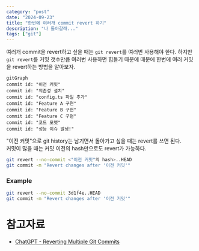 ```yaml
---
category: "post"
date: "2024-09-23"
title: "한번에 여러개 commit revert 하기"
description: "나 돌아갈래..."
tags: ["git"]
---
```


여러개 commit을 revert하고 싶을 때는 `git revert`를 여러번 사용해야 한다.
하지만 `git revert`를 커밋 갯수만큼 여러번 사용하면 힘들기 때문에 때문에 한번에 여러 커밋을 revert하는 방법을 알아보자.

```
gitGraph
commit id: "이전 커밋"
commit id: "의존성 설치"
commit id: "config.ts 파일 추가"
commit id: "Feature A 구현"
commit id: "Feature B 구현"
commit id: "Feature C 구현"
commit id: "코드 포맷"
commit id: "성능 이슈 발생!"
```

"이전 커밋"으로 git history는 남기면서 돌아가고 싶을 때는 revert를 쓰면 된다.<br/>
커밋이 많을 때는 커밋 이전의 hash만으로도 revert가 가능하다.

```bash title="terminal"
git revert --no-commit <"이전 커밋"의 hash>..HEAD
git commit -m "Revert changes after '이전 커밋'"
```

### Example
```bash title="terminal"
git revert --no-commit 3d1f4e..HEAD
git commit -m "Revert changes after '이전 커밋'"
```

# 참고자료
- [ChatGPT - Reverting Multiple Git Commits](https://chatgpt.com/c/66f0c008-a1e0-8011-af7d-02b7d38ba3a0)

